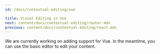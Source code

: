 ```yaml
---
id: /docs/contextual-editing/vue

title: Visual Editing in Vue
next: content/docs/contextual-editing/router.mdx
previous: content/docs/contextual-editing/react.mdx
---
```


We are currently working on adding support for Vue. In the meantime, you can use the basic editor to edit your content.
